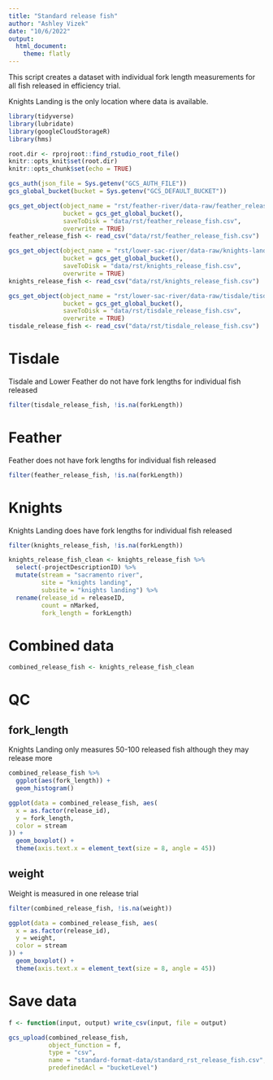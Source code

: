 ```yaml
---
title: "Standard release fish"
author: "Ashley Vizek"
date: "10/6/2022"
output: 
  html_document:
    theme: flatly
---
```

This script creates a dataset with individual fork length measurements for
all fish released in efficiency trial.

Knights Landing is the only location where data is available.

```r
library(tidyverse)
library(lubridate)
library(googleCloudStorageR)
library(hms)

root.dir <- rprojroot::find_rstudio_root_file()
knitr::opts_knit$set(root.dir)
knitr::opts_chunk$set(echo = TRUE)
```

```r
gcs_auth(json_file = Sys.getenv("GCS_AUTH_FILE"))
gcs_global_bucket(bucket = Sys.getenv("GCS_DEFAULT_BUCKET"))
```

```r
gcs_get_object(object_name = "rst/feather-river/data-raw/feather_release_fish_camp.csv",
               bucket = gcs_get_global_bucket(),
               saveToDisk = "data/rst/feather_release_fish.csv",
               overwrite = TRUE)
feather_release_fish <- read_csv("data/rst/feather_release_fish.csv")

gcs_get_object(object_name = "rst/lower-sac-river/data-raw/knights-landing/knights_release_fish_camp.csv",
               bucket = gcs_get_global_bucket(),
               saveToDisk = "data/rst/knights_release_fish.csv",
               overwrite = TRUE)
knights_release_fish <- read_csv("data/rst/knights_release_fish.csv")

gcs_get_object(object_name = "rst/lower-sac-river/data-raw/tisdale/tisdale_release_fish_camp.csv",
               bucket = gcs_get_global_bucket(),
               saveToDisk = "data/rst/tisdale_release_fish.csv",
               overwrite = TRUE)
tisdale_release_fish <- read_csv("data/rst/tisdale_release_fish.csv")
```

# Tisdale

Tisdale and Lower Feather do not have fork lengths for individual fish released

```r
filter(tisdale_release_fish, !is.na(forkLength))
```

# Feather

Feather does not have fork lengths for individual fish released

```r
filter(feather_release_fish, !is.na(forkLength))
```

# Knights

Knights Landing does have fork lengths for individual fish released

```r
filter(knights_release_fish, !is.na(forkLength))

knights_release_fish_clean <- knights_release_fish %>% 
  select(-projectDescriptionID) %>% 
  mutate(stream = "sacramento river",
         site = "knights landing",
         subsite = "knights landing") %>% 
  rename(release_id = releaseID,
         count = nMarked,
         fork_length = forkLength)
```

# Combined data

```r
combined_release_fish <- knights_release_fish_clean
```

# QC

## fork_length

Knights Landing only measures 50-100 released fish although they may release more

```r
combined_release_fish %>% 
  ggplot(aes(fork_length)) +
  geom_histogram()

ggplot(data = combined_release_fish, aes(
  x = as.factor(release_id),
  y = fork_length,
  color = stream
)) +
  geom_boxplot() +
  theme(axis.text.x = element_text(size = 8, angle = 45))
```


## weight

Weight is measured in one release trial

```r
filter(combined_release_fish, !is.na(weight))

ggplot(data = combined_release_fish, aes(
  x = as.factor(release_id),
  y = weight,
  color = stream
)) +
  geom_boxplot() +
  theme(axis.text.x = element_text(size = 8, angle = 45))
```


# Save data

```r
f <- function(input, output) write_csv(input, file = output)

gcs_upload(combined_release_fish,
           object_function = f,
           type = "csv",
           name = "standard-format-data/standard_rst_release_fish.csv",
           predefinedAcl = "bucketLevel")
```

